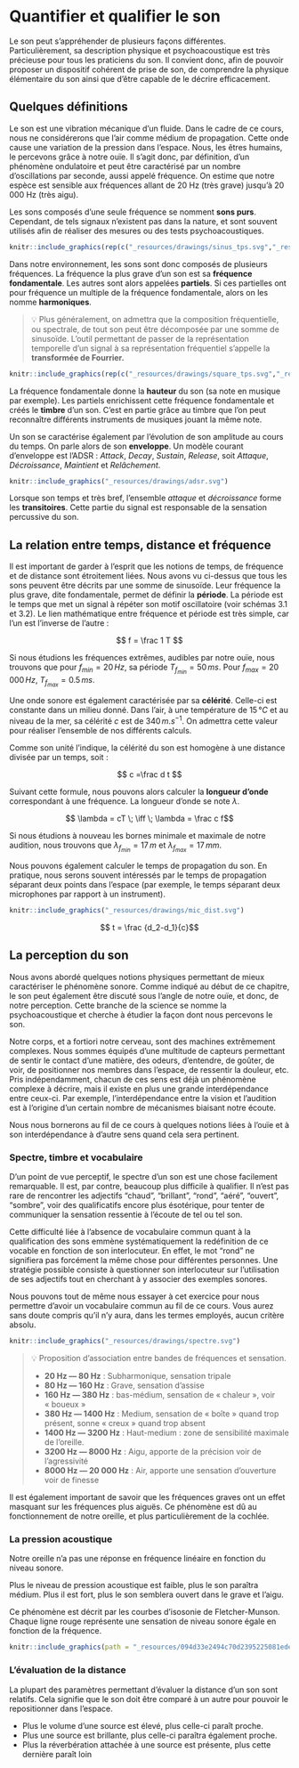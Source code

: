 # Quantifier et qualifier le son

Le son peut s'appréhender de plusieurs façons différentes. Particulièrement, sa description physique et psychoacoustique est très précieuse pour tous les praticiens du son. Il convient donc, afin de pouvoir proposer un dispositif cohérent de prise de son, de comprendre la physique élémentaire du son ainsi que d'être capable de le décrire efficacement. 

## Quelques définitions

Le son est une vibration mécanique d'un fluide. Dans le cadre de ce cours, nous ne considérerons que l'air comme médium de propagation. Cette onde cause une variation de la pression dans l'espace. Nous, les êtres humains, le percevons grâce à notre ouïe. Il s'agit donc, par définition, d'un phénomène ondulatoire et peut être caractérisé par un nombre d'oscillations par seconde, aussi appelé fréquence. On estime que notre espèce est sensible aux fréquences allant de 20 Hz (très grave) jusqu'à 20 000 Hz (très aigu).

Les sons composés d'une seule fréquence se nomment **sons purs**. Cependant, de tels signaux n'existent pas dans la nature, et sont souvent utilisés afin de réaliser des mesures ou des tests psychoacoustiques. 

```r
knitr::include_graphics(rep(c("_resources/drawings/sinus_tps.svg","_resources/drawings/sinus_fqc.svg")))
```

Dans notre environnement, les sons sont donc composés de plusieurs fréquences. La fréquence la plus grave d'un son est sa **fréquence fondamentale**. Les autres sont alors appelées **partiels**. Si ces partielles ont pour fréquence un multiple de la fréquence fondamentale, alors on les nomme **harmoniques**.

> 💡 Plus généralement, on admettra que la composition fréquentielle, ou spectrale, de tout son peut être décomposée par une somme de sinusoïde. L'outil permettant de passer de la représentation temporelle d'un signal à sa représentation fréquentiel s'appelle la **transformée de Fourrier.** 

```r
knitr::include_graphics(rep(c("_resources/drawings/square_tps.svg","_resources/drawings/square_fqc.svg")))
```

La fréquence fondamentale donne la **hauteur** du son (sa note en musique par exemple). Les partiels enrichissent cette fréquence fondamentale et créés le **timbre** d'un son. C'est en partie grâce au timbre que l'on peut reconnaître différents instruments de musiques jouant la même note.

Un son se caractérise également par l'évolution de son amplitude au cours du temps. On parle alors de son **enveloppe**. Un modèle courant d'enveloppe est l'ADSR : *Attack*, *Decay*, *Sustain*, *Release*, soit *Attaque*, *Décroissance*, *Maintient* et *Relâchement*.

```r
knitr::include_graphics("_resources/drawings/adsr.svg")
```

Lorsque son temps et très bref, l'ensemble *attaque* et *décroissance* forme les **transitoires**. Cette partie du signal est responsable de la sensation percussive du son.

## La relation entre temps, distance et fréquence

Il est important de garder à l'esprit que les notions de temps, de fréquence et de distance sont étroitement liées. Nous avons vu ci-dessus que tous les sons peuvent être décrits par une somme de sinusoïde. Leur fréquence la plus grave, dite fondamentale, permet de définir la **période**. La période est le temps que met un signal à répéter son motif oscillatoire (voir schémas 3.1 et 3.2). Le lien mathématique entre fréquence et période est très simple, car l'un est l'inverse de l'autre :

$$ f = \frac 1 T $$

Si nous étudions les fréquences extrêmes, audibles par notre ouïe, nous trouvons que pour $f_{min} = 20 \,Hz$, sa période $T_{f_{min}} = 50 \,ms$. Pour $f_{max} = 20\,000 \,Hz$, $T_{f_{max}} = 0.5 \,ms$.

Une onde sonore est également caractérisée par sa **célérité**. Celle-ci est constante dans un milieu donné. Dans l'air, à une température de $15 \,°C$ et au niveau de la mer, sa célérité $c$ est de $340\,m.s^{-1}$. On admettra cette valeur pour réaliser l'ensemble de nos différents calculs.

Comme son unité l'indique, la célérité du son est homogène à une distance divisée par un temps, soit :

$$ c =\frac d t $$

Suivant cette formule, nous pouvons alors calculer la **longueur d'onde** correspondant à une fréquence. La longueur d'onde se note $\lambda$. 

$$ \lambda = cT \; \iff \; \lambda = \frac c f$$

Si nous étudions à nouveau les bornes minimale et maximale de notre audition, nous trouvons que $\lambda_{f_{min}} = 17 \,m$ et $\lambda_{f_{max}} = 17 \,mm$.

Nous pouvons également calculer le temps de propagation du son. En pratique, nous serons souvent intéressés par le temps de propagation séparant deux points dans l'espace (par exemple, le temps séparant deux microphones par rapport à un instrument).

```r
knitr::include_graphics("_resources/drawings/mic_dist.svg")
```

$$ t = \frac {d_2-d_1}{c}$$

## La perception du son

Nous avons abordé quelques notions physiques permettant de mieux caractériser le phénomène sonore. Comme indiqué au début de ce chapitre, le son peut également être discuté sous l'angle de notre ouïe, et donc, de notre perception. Cette branche de la science se nomme la psychoacoustique et cherche à étudier la façon dont nous percevons le son.

Notre corps, et a fortiori notre cerveau, sont des machines extrêmement complexes. Nous sommes équipés d'une multitude de capteurs permettant de sentir le contact d'une matière, des odeurs, d'entendre, de goûter, de voir, de positionner nos membres dans l'espace, de ressentir la douleur, etc. Pris indépendamment, chacun de ces sens est déjà un phénomène complexe à décrire, mais il existe en plus une grande interdépendance entre ceux-ci. Par exemple, l'interdépendance entre la vision et l'audition est à l'origine d'un certain nombre de mécanismes biaisant notre écoute.

Nous nous bornerons au fil de ce cours à quelques notions liées à l'ouïe et à son interdépendance à d'autre sens quand cela sera pertinent.

### Spectre, timbre et vocabulaire

<!--CComme évoqué précédemment, il est communément admis que les êtres humains entendent des sons ayant pour fréquence des valeurs comprises entre 20 Hz et 20 kHz. Cette borne supérieure est par ailleurs plutôt théorique. Avec l’âge, voire selon l’hygiène de vie (exposition à de forts niveaux sonores), cette valeur aura tendance à diminuer..-->

D'un point de vue perceptif, le spectre d'un son est une chose facilement remarquable. Il est, par contre, beaucoup plus difficile à qualifier. Il n'est pas rare de rencontrer les adjectifs "chaud", "brillant", "rond", "aéré", "ouvert", "sombre", voir des qualificatifs encore plus ésotérique, pour tenter de communiquer la sensation ressentie à l'écoute de tel ou tel son.

Cette difficulté liée à l'absence de vocabulaire commun quant à la qualification des sons emmène systématiquement la redéfinition de ce vocable en fonction de son interlocuteur. En effet, le mot "rond" ne signifiera pas forcément la même chose pour différentes personnes. Une stratégie possible consiste à questionner son interlocuteur sur l'utilisation de ses adjectifs tout en cherchant à y associer des exemples sonores.

Nous pouvons tout de même nous essayer à cet exercice pour nous permettre d'avoir un vocabulaire commun au fil de ce cours. Vous aurez sans doute compris qu'il n'y aura, dans les termes employés, aucun critère absolu.

```r
knitr::include_graphics("_resources/drawings/spectre.svg")
```

> 💡 Proposition d'association entre bandes de fréquences et sensation.
> 
> + **20 Hz — 80 Hz** : Subharmonique, sensation tripale
> + **80 Hz — 160 Hz** : Grave, sensation d’assise
> + **160 Hz — 380 Hz** : bas-médium, sensation de « chaleur », voir « boueux »
> + **380 Hz — 1400 Hz** : Medium, sensation de « boîte » quand trop présent, sonne « creux » quand trop absent
> + **1400 Hz — 3200 Hz** : Haut-medium : zone de sensibilité maximale de l’oreille.
> + **3200 Hz — 8000 Hz** : Aigu, apporte de la précision voir de l’agressivité
> + **8000 Hz — 20 000 Hz** : Air, apporte une sensation d’ouverture voir de finesse

Il est également important de savoir que les fréquences graves ont un effet masquant sur les fréquences plus aiguës. Ce phénomène est dû au fonctionnement de notre oreille, et plus particulièrement de la cochlée.

### La pression acoustique

Notre oreille n’a pas une réponse en fréquence linéaire en fonction du niveau sonore.

Plus le niveau de pression acoustique est faible, plus le son paraîtra médium. Plus il est fort, plus le son semblera ouvert dans le grave et l’aigu.

Ce phénomène est décrit par les courbes d’isosonie de Fletcher-Munson. Chaque ligne rouge représente une sensation de niveau sonore égale en fonction de la fréquence.

```r
knitr::include_graphics(path = "_resources/094d33e2494c70d2395225081ede1162.png")
```

### L'évaluation de la distance

La plupart des paramètres permettant d'évaluer la distance d'un son sont relatifs. Cela signifie que le son doit être comparé à un autre pour pouvoir le repositionner dans l'espace.

+ Plus le volume d'une source est élevé, plus celle-ci paraît proche.
+ Plus une source est brillante, plus celle-ci paraîtra également proche.
+ Plus la réverbération attachée à une source est présente, plus cette dernière paraît loin

